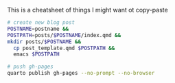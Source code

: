 This is a cheatsheet of things I might want ot copy-paste

```bash
# create new blog post
POSTNAME=postname &&
POSTPATH=posts/$POSTNAME/index.qmd &&
mkdir posts/$POSTNAME && 
  cp post_template.qmd $POSTPATH &&
  emacs $POSTPATH

# push gh-pages
quarto publish gh-pages --no-prompt --no-browser
```